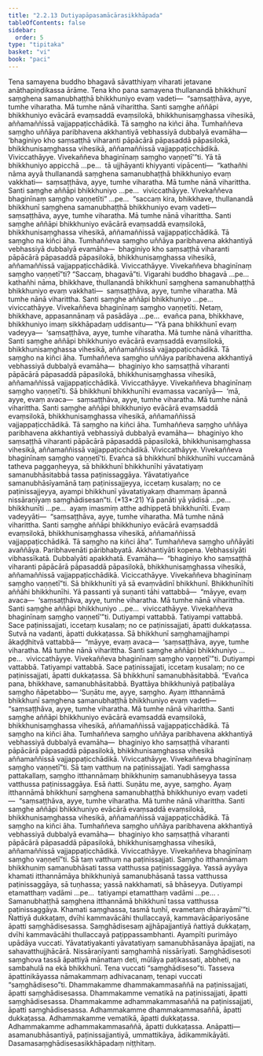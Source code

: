 ```yaml
---
title: "2.2.13 Dutiyapāpasamācārasikkhāpada"
tableOfContents: false
sidebar:
  order: 5
type: "tipitaka"
basket: "vi"
book: "paci"
---
```



<DynamicBreadcrumb />

<Division number="727" book="paci" bookNo="2" page="313">

<Paragraph number="2394" book="paci">
Tena samayena buddho bhagavā sāvatthiyaṃ viharati jetavane anāthapiṇḍikassa ārāme. Tena kho pana samayena thullanandā bhikkhunī saṃghena samanubhaṭṭhā bhikkhuniyo evaṃ vadeti—  “saṃsaṭṭhāva, ayye, tumhe viharatha. Mā tumhe nānā viharittha. Santi saṃghe aññāpi bhikkhuniyo evācārā evaṃsaddā evaṃsilokā, bhikkhunisaṃghassa vihesikā, aññamaññissā vajjappaṭicchādikā. Tā saṃgho na kiñci āha. Tumhaññeva saṃgho uññāya paribhavena akkhantiyā vebhassiyā dubbalyā evamāha—  ‘bhaginiyo kho saṃsaṭṭhā viharanti pāpācārā pāpasaddā pāpasilokā, bhikkhunisaṃghassa vihesikā, aññamaññissā vajjappaṭicchādikā. Viviccathāyye. Vivekaññeva bhaginīnaṃ saṃgho vaṇṇetī’”ti.
</Paragraph>

<Paragraph number="2395" book="paci">
Yā tā bhikkhuniyo appicchā …pe…  tā ujjhāyanti khiyyanti vipācenti—  “kathañhi nāma ayyā thullanandā saṃghena samanubhaṭṭhā bhikkhuniyo evaṃ vakkhati—  saṃsaṭṭhāva, ayye, tumhe viharatha. Mā tumhe nānā viharittha. Santi saṃghe aññāpi bhikkhuniyo …pe…  viviccathāyye. Vivekaññeva bhaginīnaṃ saṃgho vaṇṇetīti” …pe…  “saccaṃ kira, bhikkhave, thullanandā bhikkhunī saṃghena samanubhaṭṭhā bhikkhuniyo evaṃ vadeti—  saṃsaṭṭhāva, ayye, tumhe viharatha. Mā tumhe nānā viharittha. Santi saṃghe aññāpi bhikkhuniyo evācārā evaṃsaddā evaṃsilokā, bhikkhunisaṃghassa vihesikā, aññamaññissā vajjappaṭicchādikā. Tā saṃgho na kiñci āha. Tumhaññeva saṃgho uññāya paribhavena akkhantiyā vebhassiyā dubbalyā evamāha—  bhaginiyo kho saṃsaṭṭhā viharanti pāpācārā pāpasaddā pāpasilokā, bhikkhunisaṃghassa vihesikā, aññamaññissā vajjappaṭicchādikā. Viviccathāyye. Vivekaññeva bhaginīnaṃ saṃgho vaṇṇetī”ti? “Saccaṃ, bhagavā”ti. Vigarahi buddho bhagavā …pe…  kathañhi nāma, bhikkhave, thullanandā bhikkhunī saṃghena samanubhaṭṭhā bhikkhuniyo evaṃ vakkhati—  saṃsaṭṭhāva, ayye, tumhe viharatha. Mā tumhe nānā viharittha. Santi saṃghe aññāpi bhikkhuniyo …pe…  viviccathāyye. Vivekaññeva bhaginīnaṃ saṃgho vaṇṇetīti. Netaṃ, bhikkhave, appasannānaṃ vā pasādāya …pe…  evañca pana, bhikkhave, bhikkhuniyo imaṃ sikkhāpadaṃ uddisantu—
</Paragraph>

</Division>
<Division number="728" book="paci" bookNo="2" page="314">

<Paragraph number="2396" book="paci">
<Emphasis>“Yā pana bhikkhunī evaṃ vadeyya—  ‘saṃsaṭṭhāva, ayye, tumhe viharatha. Mā tumhe nānā viharittha. Santi saṃghe aññāpi bhikkhuniyo evācārā evaṃsaddā evaṃsilokā, bhikkhunisaṃghassa vihesikā, aññamaññissā vajjappaṭicchādikā. Tā saṃgho na kiñci āha. Tumhaññeva saṃgho uññāya paribhavena akkhantiyā vebhassiyā dubbalyā evamāha—  bhaginiyo kho saṃsaṭṭhā viharanti pāpācārā pāpasaddā pāpasilokā, bhikkhunisaṃghassa vihesikā, aññamaññissā vajjappaṭicchādikā. Viviccathāyye. Vivekaññeva bhaginīnaṃ saṃgho vaṇṇetī’ti. Sā bhikkhunī bhikkhunīhi evamassa vacanīyā—  ‘mā, ayye, evaṃ avaca—  saṃsaṭṭhāva, ayye, tumhe viharatha. Mā tumhe nānā viharittha. Santi saṃghe aññāpi bhikkhuniyo evācārā evaṃsaddā evaṃsilokā, bhikkhunisaṃghassa vihesikā, aññamaññissā vajjappaṭicchādikā. Tā saṃgho na kiñci āha. Tumhaññeva saṃgho uññāya paribhavena akkhantiyā vebhassiyā dubbalyā evamāha—  bhaginiyo kho saṃsaṭṭhā viharanti pāpācārā pāpasaddā pāpasilokā, bhikkhunisaṃghassa vihesikā, aññamaññissā vajjappaṭicchādikā. Viviccathāyye. Vivekaññeva bhaginīnaṃ saṃgho vaṇṇetī’ti. Evañca sā bhikkhunī bhikkhunīhi vuccamānā tatheva paggaṇheyya, sā bhikkhunī bhikkhunīhi yāvatatiyaṃ samanubhāsitabbā tassa paṭinissaggāya. Yāvatatiyañce samanubhāsīyamānā taṃ paṭinissajjeyya, iccetaṃ kusalaṃ; no ce paṭinissajjeyya, ayampi bhikkhunī yāvatatiyakaṃ dhammaṃ āpannā nissāraṇīyaṃ saṃghādisesan”</Emphasis>ti. (*13*:<Emphasis>21</Emphasis>)
</Paragraph>

</Division>
<Division number="729" book="paci" bookNo="2" page="314">

<Paragraph number="2397" book="paci">
<Emphasis>Yā panā</Emphasis>ti yā yādisā …pe…  <Emphasis>bhikkhunī</Emphasis>ti …pe…  ayaṃ imasmiṃ atthe adhippetā bhikkhunīti.
</Paragraph>

<Paragraph number="2398" book="paci">
<Emphasis>Evaṃ vadeyyā</Emphasis>ti—  “saṃsaṭṭhāva, ayye, tumhe viharatha. Mā tumhe nānā viharittha. Santi saṃghe aññāpi bhikkhuniyo evācārā evaṃsaddā evaṃsilokā, bhikkhunisaṃghassa vihesikā, aññamaññissā vajjappaṭicchādikā. Tā saṃgho na kiñci āha”.
</Paragraph>

<Paragraph number="2399" book="paci">
<Emphasis>Tumhaññeva saṃgho uññāyā</Emphasis>ti avaññāya.
</Paragraph>

<Paragraph number="2400" book="paci">
<Emphasis>Paribhavenā</Emphasis>ti pāribhabyatā.
</Paragraph>

<Paragraph number="2401" book="paci">
<Emphasis>Akkhantiyā</Emphasis>ti kopena.
</Paragraph>

<Paragraph number="2402" book="paci">
<Emphasis>Vebhassiyā</Emphasis>ti vibhassīkatā.
</Paragraph>

<Paragraph number="2403" book="paci">
<Emphasis>Dubbalyā</Emphasis>ti apakkhatā.
</Paragraph>

<Paragraph number="2404" book="paci">
Evamāha—  “bhaginiyo kho saṃsaṭṭhā viharanti pāpācārā pāpasaddā pāpasilokā, bhikkhunisaṃghassa vihesikā, aññamaññissā vajjappaṭicchādikā. Viciccathāyye. Vivekaññeva bhaginīnaṃ saṃgho vaṇṇetī”ti.
</Paragraph>

<Paragraph number="2405" book="paci">
<Emphasis>Sā bhikkhunī</Emphasis>ti yā sā evaṃvādinī bhikkhunī.
</Paragraph>

<Paragraph number="2406" book="paci">
<Emphasis>Bhikkhunīhī</Emphasis>ti aññāhi bhikkhunīhi.
</Paragraph>

<Paragraph number="2407" book="paci">
Yā passanti yā suṇanti tāhi vattabbā—  “māyye, evaṃ avaca—  ‘saṃsaṭṭhāva, ayye, tumhe viharatha. Mā tumhe nānā viharittha. Santi saṃghe aññāpi bhikkhuniyo …pe…  viviccathāyye. Vivekaññeva bhaginīnaṃ saṃgho vaṇṇetī’”ti. Dutiyampi vattabbā. Tatiyampi vattabbā. Sace paṭinissajjati, iccetaṃ kusalaṃ; no ce paṭinissajjati, āpatti dukkaṭassa. Sutvā na vadanti, āpatti dukkaṭassa. Sā bhikkhunī saṃghamajjhampi ākaḍḍhitvā vattabbā—  “māyye, evaṃ avaca—  ‘saṃsaṭṭhāva, ayye, tumhe viharatha. Mā tumhe nānā viharittha. Santi saṃghe aññāpi bhikkhuniyo …pe…  viviccathāyye. Vivekaññeva bhaginīnaṃ saṃgho vaṇṇetī’”ti. Dutiyampi vattabbā. Tatiyampi vattabbā. Sace paṭinissajjati, iccetaṃ kusalaṃ; no ce paṭinissajjati, āpatti dukkaṭassa. Sā bhikkhunī samanubhāsitabbā. “Evañca pana, bhikkhave, samanubhāsitabbā. Byattāya bhikkhuniyā paṭibalāya saṃgho ñāpetabbo—
</Paragraph>

</Division>
<Division number="730" book="paci" bookNo="2" page="315">

<Paragraph number="2408" book="paci">
‘Suṇātu me, ayye, saṃgho. Ayaṃ itthannāmā bhikkhunī saṃghena samanubhaṭṭhā bhikkhuniyo evaṃ vadeti—  “saṃsaṭṭhāva, ayye, tumhe viharatha. Mā tumhe nānā viharittha. Santi saṃghe aññāpi bhikkhuniyo evācārā evaṃsaddā evaṃsilokā, bhikkhunisaṃghassa vihesikā, aññamaññissā vajjappaṭicchādikā. Tā saṃgho na kiñci āha. Tumhaññeva saṃgho uññāya paribhavena akkhantiyā vebhassiyā dubbalyā evamāha—  bhaginiyo kho saṃsaṭṭhā viharanti pāpācārā pāpasaddā pāpasilokā, bhikkhunisaṃghassa vihesikā aññamaññissā vajjappaṭicchādikā. Viviccathāyye. Vivekaññeva bhaginīnaṃ saṃgho vaṇṇetī”ti. Sā taṃ vatthuṃ na paṭinissajjati. Yadi saṃghassa pattakallaṃ, saṃgho itthannāmaṃ bhikkhuniṃ samanubhāseyya tassa vatthussa paṭinissaggāya. Esā ñatti.
</Paragraph>

<Paragraph number="2409" book="paci">
Suṇātu me, ayye, saṃgho. Ayaṃ itthannāmā bhikkhunī saṃghena samanubhaṭṭhā bhikkhuniyo evaṃ vadeti—  “saṃsaṭṭhāva, ayye, tumhe viharatha. Mā tumhe nānā viharittha. Santi saṃghe aññāpi bhikkhuniyo evācārā evaṃsaddā evaṃsilokā, bhikkhunisaṃghassa vihesikā, aññamaññissā vajjappaṭicchādikā. Tā saṃgho na kiñci āha. Tumhaññeva saṃgho uññāya paribhavena akkhantiyā vebhassiyā dubbalyā evamāha—  bhaginiyo kho saṃsaṭṭhā viharanti pāpācārā pāpasaddā pāpasilokā, bhikkhunisaṃghassa vihesikā, aññamaññissā vajjappaṭicchādikā. Viviccathāyye. Vivekaññeva bhaginīnaṃ saṃgho vaṇṇetī”ti. Sā taṃ vatthuṃ na paṭinissajjati. Saṃgho itthannāmaṃ bhikkhuniṃ samanubhāsati tassa vatthussa paṭinissaggāya. Yassā ayyāya khamati itthannāmāya bhikkhuniyā samanubhāsanā tassa vatthussa paṭinissaggāya, sā tuṇhassa; yassā nakkhamati, sā bhāseyya.
</Paragraph>

<Paragraph number="2410" book="paci">
Dutiyampi etamatthaṃ vadāmi …pe…  tatiyampi etamatthaṃ vadāmi …pe… .
</Paragraph>

<Paragraph number="2411" book="paci">
Samanubhaṭṭhā saṃghena itthannāmā bhikkhunī tassa vatthussa paṭinissaggāya. Khamati saṃghassa, tasmā tuṇhī, evametaṃ dhārayāmī’”ti.
</Paragraph>

<Paragraph number="2412" book="paci">
Ñattiyā dukkaṭaṃ, dvīhi kammavācāhi thullaccayā, kammavācāpariyosāne āpatti saṃghādisesassa. Saṃghādisesaṃ ajjhāpajjantiyā ñattiyā dukkaṭaṃ, dvīhi kammavācāhi thullaccayā paṭippassambhanti.
</Paragraph>

<Paragraph number="2413" book="paci">
<Emphasis>Ayampī</Emphasis>ti purimāyo upādāya vuccati.
</Paragraph>

<Paragraph number="2414" book="paci">
<Emphasis>Yāvatatiyakan</Emphasis>ti yāvatatiyaṃ samanubhāsanāya āpajjati, na sahavatthujjhācārā.
</Paragraph>

<Paragraph number="2415" book="paci">
<Emphasis>Nissāraṇīyan</Emphasis>ti saṃghamhā nissārīyati.
</Paragraph>

<Paragraph number="2416" book="paci">
<Emphasis>Saṃghādiseso</Emphasis>ti saṃghova tassā āpattiyā mānattaṃ deti, mūlāya paṭikassati, abbheti, na sambahulā na ekā bhikkhunī. Tena vuccati “saṃghādiseso”ti. Tasseva āpattinikāyassa nāmakammaṃ adhivacanaṃ, tenapi vuccati “saṃghādiseso”ti.
</Paragraph>

</Division>
<Division number="731" book="paci" bookNo="2" page="316">

<Paragraph number="2417" book="paci">
Dhammakamme dhammakammasaññā na paṭinissajjati, āpatti saṃghādisesassa. Dhammakamme vematikā na paṭinissajjati, āpatti saṃghādisesassa. Dhammakamme adhammakammasaññā na paṭinissajjati, āpatti saṃghādisesassa.
</Paragraph>

<Paragraph number="2418" book="paci">
Adhammakamme dhammakammasaññā, āpatti dukkaṭassa. Adhammakamme vematikā, āpatti dukkaṭassa. Adhammakamme adhammakammasaññā, āpatti dukkaṭassa.
</Paragraph>

</Division>
<Division number="732" book="paci" bookNo="2" page="317">

<Paragraph number="2419" book="paci">
Anāpatti—  asamanubhāsantiyā, paṭinissajjantiyā, ummattikāya, ādikammikāyāti.

</Paragraph>
</Division>

<Paragraph number="2420" type="center" book="paci">
Dasamasaṃghādisesasikkhāpadaṃ niṭṭhitaṃ.
</Paragraph>